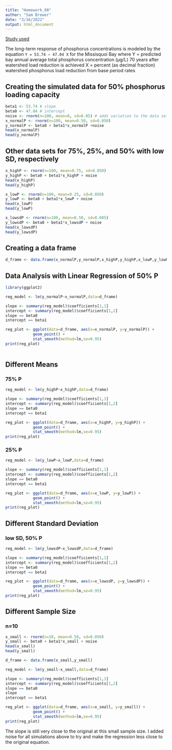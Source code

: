 ```yaml
---
title: "Homework_08"
author: "Sam Brewer"
date: "3/16/2022"
output: html_document
---
```

[Study used](https://www.epa.gov/sites/default/files/2016-06/documents/phosphorus-tmdls-vermont-segments-lake-champlain-jun-17-2016.pdf)

The long-term response of phosphorus concentrations is modeled by the equation `Y = 53.74 – 47.04 X` for the Missisquoi Bay where Y = predicted bay annual average total phosphorus concentration (µg/L) 70 years after watershed load
reduction is achieved
X = percent (as decimal fraction) watershed phosphorus load reduction from base period rates

## Creating the simulated data for 50% phosphorus loading capacity
```r
beta1 <- 53.74 # slope
beta0 <- 47.04 # intercept
noise <- rnorm(n=100, mean=0, sd=0.05) # adds variation to the data set
x_normalP <- rnorm(n=100, mean=0.50, sd=0.050)
y_normalP <- beta0 + beta1*x_normalP +noise
head(x_normalP)
head(y_normalP)
```
## Other data sets for 75%, 25%, and 50% with low SD, respectively

```r
x_highP <- rnorm(n=100, mean=0.75, sd=0.050)
y_highP <- beta0 + beta1*x_highP + noise
head(x_highP)
head(y_highP)

x_lowP <- rnorm(n=100, mean=0.25, sd=0.050)
y_lowP <- beta0 + beta1*x_lowP + noise
head(x_lowP)
head(y_lowP)

x_lowsdP <- rnorm(n=100, mean=0.50, sd=0.005)
y_lowsdP <- beta0 + beta1*x_lowsdP + noise
head(x_lowsdP)
head(y_lowsdP)
```

## Creating a data frame
```r
d_frame <- data.frame(x_normalP,y_normalP,x_highP,y_highP,x_lowP,y_lowP,x_lowsdP,y_lowsdP)
```

## Data Analysis with Linear Regression of 50% P

```r
library(ggplot2)

reg_model <- lm(y_normalP~x_normalP,data=d_frame)

slope <- summary(reg_model)$coefficients[1,1]
intercept <- summary(reg_model)$coefficients[1,2]
slope == beta0
intercept == beta1

reg_plot <- ggplot(data=d_frame, aes(x=x_normalP, y=y_normalP)) +
            geom_point() +
            stat_smooth(method=lm,se=0.95)
print(reg_plot)
  
```

## Different Means

### 75% P
```r
reg_model <- lm(y_highP~x_highP,data=d_frame)

slope <- summary(reg_model)$coefficients[1,1]
intercept <- summary(reg_model)$coefficients[1,2]
slope == beta0
intercept == beta1

reg_plot <- ggplot(data=d_frame, aes(x=x_highP, y=y_highP)) +
            geom_point() +
            stat_smooth(method=lm,se=0.95)
print(reg_plot)
```

### 25% P
```r
reg_model <- lm(y_lowP~x_lowP,data=d_frame)

slope <- summary(reg_model)$coefficients[1,1]
intercept <- summary(reg_model)$coefficients[1,2]
slope == beta0
intercept == beta1

reg_plot <- ggplot(data=d_frame, aes(x=x_lowP, y=y_lowP)) +
            geom_point() +
            stat_smooth(method=lm,se=0.95)
print(reg_plot)
```

## Different Standard Deviation

### low SD, 50% P
```r
reg_model <- lm(y_lowsdP~x_lowsdP,data=d_frame)

slope <- summary(reg_model)$coefficients[1,1]
intercept <- summary(reg_model)$coefficients[1,2]
slope == beta0
intercept == beta1

reg_plot <- ggplot(data=d_frame, aes(x=x_lowsdP, y=y_lowsdP)) +
            geom_point() +
            stat_smooth(method=lm,se=0.95)
print(reg_plot)
```

## Different Sample Size

### n=10
```r
x_small <- rnorm(n=10, mean=0.50, sd=0.050)
y_small <- beta0 + beta1*x_small + noise
head(x_small)
head(y_small)

d_frame <- data.frame(x_small,y_small)

reg_model <- lm(y_small~x_small,data=d_frame)

slope <- summary(reg_model)$coefficients[1,1]
intercept <- summary(reg_model)$coefficients[1,2]
slope == beta0
slope
intercept == beta1

reg_plot <- ggplot(data=d_frame, aes(x=x_small, y=y_small)) +
            geom_point() +
            stat_smooth(method=lm,se=0.95)
print(reg_plot)
```
The slope is still very close to the original at this small sample size. I added noise for all simulations above to try and make the regression less close to the original equation.



